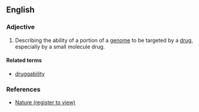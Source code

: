 ==English==

===Adjective===
{{en-adj}}

#{{genetics|medicine}} Describing the ability of a portion of a [[genome]] to be targeted by a [[drug]], especially by a small molecule drug.

====Related terms====
*[[druggability]]

===References===
*[http://www.nature.com/nrd/journal/v6/n3/full/nrd2275.html Nature (register to view)]
